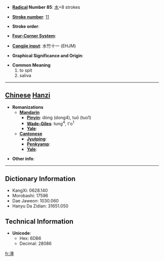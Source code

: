 * '''[[Wiktionary:Chinese radical index| Radical]] Number 85''': [[Wiktionary:Chinese radical index 水|水]]+8 strokes

* '''[[Wiktionary:Chinese total strokes index|Stroke number]]''': [[Wiktionary:Chinese total strokes index 11|11]]

* '''Stroke order''': 

* '''[[Wiktionary:Chinese four corner index|Four-Corner System]]''': 

* '''[[Wiktionary:Chinese Cangjie index|Cangjie input]]''': 水竹十一 (EHJM)

* '''Graphical Significance and Origin''': 

* '''Common Meaning'''
*#to spit
*# saliva


----

== [[Chinese]] [[Hanzi]] ==

* '''Romanizations'''
** '''[[Mandarin]]'''
*** '''[[Pinyin]]''': dòng (dong4), tuō (tuo1)
*** '''[[Wade-Giles]]''': tung<sup>4</sup>, t'o<sup>1</sup>
*** '''[[Yale]]''': 
** '''[[Cantonese]]'''
*** '''[[Jyutping]]''':
*** '''[[Penkyamp]]''': 
*** '''[[Yale]]''': 

* '''Other info''': 

----

== Dictionary Information ==

* KangXi: 0628.140
* Morobashi: 17596
* Dae Jaweon: 1030.060
* Hanyu Da Zidian: 31651.050

== Technical Information ==

* '''Unicode''':
** Hex: 6DB6
** Decimal: 28086

[[fr:涶]]